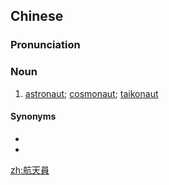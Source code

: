 {{also|航天员}}
==Chinese==
{{zh-forms|s=航天员|type=21}}

===Pronunciation===
{{zh-pron
|m=hángtiānyuán
|c=hong4 tin1 jyun4
|cat=n
}}

===Noun===
{{zh-noun}}

# [[astronaut]]; [[cosmonaut]]; [[taikonaut]]

====Synonyms====
* {{zh-l|太空人}}
* {{zh-l|宇航員}}

[[zh:航天員]]
